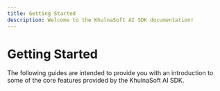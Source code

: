 ```yaml
---
title: Getting Started
description: Welcome to the KhulnaSoft AI SDK documentation!
---
```


# Getting Started

The following guides are intended to provide you with an introduction to some of the core features provided by the KhulnaSoft AI SDK.

<QuickstartFrameworkCards />
